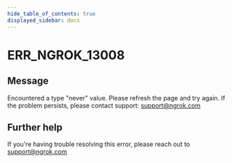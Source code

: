 ```yaml
---
hide_table_of_contents: true
displayed_sidebar: docs
---
```



# ERR_NGROK_13008

## Message

Encountered a type "never" value. Please refresh the page and try again. If the problem persists, please contact support: support@ngrok.com

<ErrorDetails error="err_ngrok_13008" />

## Further help

If you're having trouble resolving this error, please reach out to [support@ngrok.com](mailto:support@ngrok.com?subject=Help%20with%20ERR_NGROK_13008)
